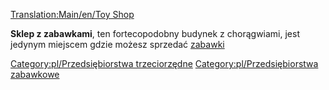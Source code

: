 [[Translation:Main/en/Toy Shop]]
{{pl/Przedsiębiorstwa|image=ToyShop.png
|name=Sklep z zabawkami
|climates=[[Main/en/Klimat/Pl#Zabawkowy|Zabawkowy]]
|accepts=[[Main/pl/Zabawki|Zabawki]]
|produces=Nic
}}

'''Sklep z zabawkami''', ten fortecopodobny budynek z chorągwiami, jest jedynym miejscem gdzie możesz sprzedać [[Main/pl/Zabawki|zabawki]]

{{pl/Navbox Industries}}

[[Category:pl/Przedsiębiorstwa trzeciorzędne]]
[[Category:pl/Przedsiębiorstwa zabawkowe]]